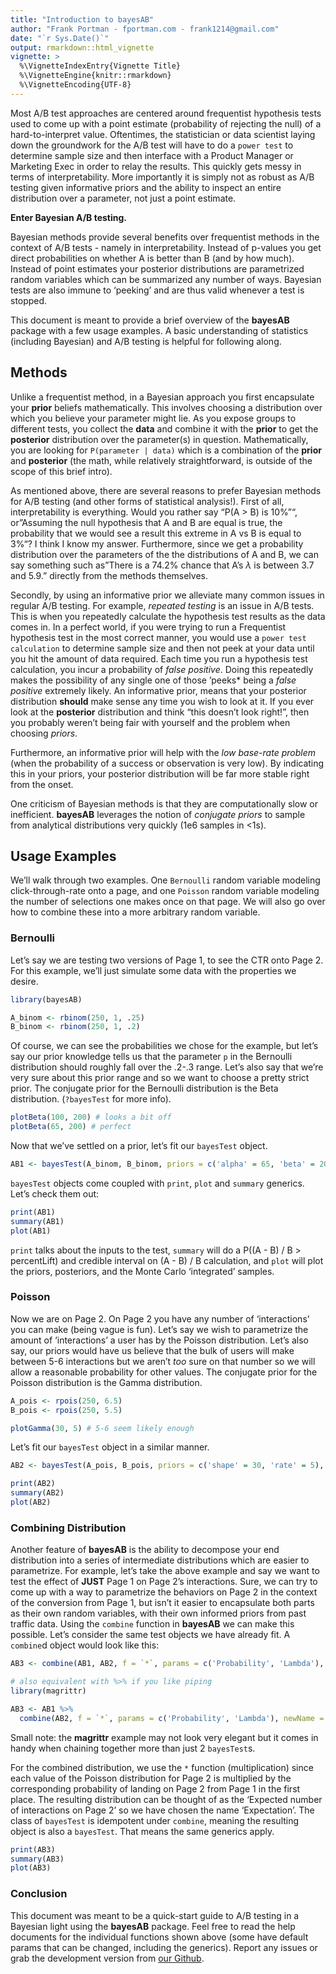 ```yaml
---
title: "Introduction to bayesAB"
author: "Frank Portman - fportman.com - frank1214@gmail.com"
date: "`r Sys.Date()`"
output: rmarkdown::html_vignette
vignette: >
  %\VignetteIndexEntry{Vignette Title}
  %\VignetteEngine{knitr::rmarkdown}
  %\VignetteEncoding{UTF-8}
---
```


Most A/B test approaches are centered around frequentist hypothesis tests used to come up with a point estimate (probability of rejecting the null) of a hard-to-interpret value. Oftentimes, the statistician or data scientist laying down the groundwork for the A/B test will have to do a `power test` to determine sample size and then interface with a Product Manager or Marketing Exec in order to relay the results. This quickly gets messy in terms of interpretability. More importantly it is simply not as robust as A/B testing given informative priors and the ability to inspect an entire distribution over a parameter, not just a point estimate.

**Enter Bayesian A/B testing.**

Bayesian methods provide several benefits over frequentist methods in the context of A/B tests - namely in interpretability. Instead of p-values you get direct probabilities on whether A is better than B (and by how much). Instead of point estimates your posterior distributions are parametrized random variables which can be summarized any number of ways. Bayesian tests are also immune to 'peeking' and are thus valid whenever a test is stopped.

This document is meant to provide a brief overview of the **bayesAB** package with a few usage examples. A basic understanding of statistics (including Bayesian) and A/B testing is helpful for following along.

## Methods

Unlike a frequentist method, in a Bayesian approach you first encapsulate your **prior** beliefs mathematically. This involves choosing a distribution over which you believe your parameter might lie. As you expose groups to different tests, you collect the **data** and combine it with the **prior** to get the **posterior** distribution over the parameter(s) in question. Mathematically, you are looking for `P(parameter | data)` which is a combination of the **prior** and **posterior** (the math, while relatively straightforward, is outside of the scope of this brief intro).

As mentioned above, there are several reasons to prefer Bayesian methods for A/B testing (and other forms of statistical analysis!). First of all, interpretability is everything. Would you rather say "P(A > B) is 10%"", or "Assuming the null hypothesis that A and B are equal is true, the probability that we would see a result this extreme in A vs B is equal to 3%"? I think I know my answer. Furthermore, since we get a probability distribution over the parameters of the the distributions of A and B, we can say something such as "There is a 74.2% chance that A's $\lambda$ is between 3.7 and 5.9." directly from the methods themselves.

Secondly, by using an informative prior we alleviate many common issues in regular A/B testing. For example, *repeated testing* is an issue in A/B tests. This is when you repeatedly calculate the hypothesis test results as the data comes in. In a perfect world, if you were trying to run a Frequentist hypothesis test in the most correct manner, you would use a `power test calculation` to determine sample size and then not peek at your data until you hit the amount of data required. Each time you run a hypothesis test calculation, you incur a probability of *false positive*. Doing this repeatedly makes the possibility of any single one of those 'peeks* being a *false positive* extremely likely. An informative prior, means that your posterior distribution **should** make sense any time you wish to look at it. If you ever look at the **posterior** distribution and think "this doesn't look right!", then you probably weren't being fair with yourself and the problem when choosing *priors*.

Furthermore, an informative prior will help with the *low base-rate problem* (when the probability of a success or observation is very low). By indicating this in your priors, your posterior distribution will be far more stable right from the onset.

One criticism of Bayesian methods is that they are computationally slow or inefficient. **bayesAB** leverages the notion of *conjugate priors* to sample from analytical distributions very quickly (1e6 samples in <1s).

## Usage Examples

We'll walk through two examples. One `Bernoulli` random variable modeling click-through-rate onto a page, and one `Poisson` random variable modeling the number of selections one makes once on that page. We will also go over how to combine these into a more arbitrary random variable.

### Bernoulli

Let's say we are testing two versions of Page 1, to see the CTR onto Page 2. For this example, we'll just simulate some data with the properties we desire.

```r
library(bayesAB)

A_binom <- rbinom(250, 1, .25)
B_binom <- rbinom(250, 1, .2)
```

Of course, we can see the probabilities we chose for the example, but let's say our prior knowledge tells us that the parameter `p` in the Bernoulli distribution should roughly fall over the .2-.3 range. Let's also say that we're very sure about this prior range and so we want to choose a pretty strict prior. The conjugate prior for the Bernoulli distribution is the Beta distribution. (`?bayesTest` for more info).

```r
plotBeta(100, 200) # looks a bit off
plotBeta(65, 200) # perfect
```

Now that we've settled on a prior, let's fit our `bayesTest` object.

```r
AB1 <- bayesTest(A_binom, B_binom, priors = c('alpha' = 65, 'beta' = 200), n_samples = 1e5, distribution = 'bernoulli')
```

`bayesTest` objects come coupled with `print`, `plot` and `summary` generics. Let's check them out:

```r
print(AB1)
summary(AB1)
plot(AB1)
```

`print` talks about the inputs to the test, `summary` will do a P((A - B) / B > percentLift) and credible interval on (A - B) / B calculation, and `plot` will plot the priors, posteriors, and the Monte Carlo 'integrated' samples.

### Poisson

Now we are on Page 2. On Page 2 you have any number of 'interactions' you can make (being vague is fun). Let's say we wish to parametrize the amount of 'interactions' a user has by the Poisson distribution. Let's also say, our priors would have us believe that the bulk of users will make between 5-6 interactions but we aren't *too* sure on that number so we will allow a reasonable probability for other values. The conjugate prior for the Poisson distribution is the Gamma distribution.

```r
A_pois <- rpois(250, 6.5)
B_pois <- rpois(250, 5.5)

plotGamma(30, 5) # 5-6 seem likely enough
```

Let's fit our `bayesTest` object in a similar manner.

```r
AB2 <- bayesTest(A_pois, B_pois, priors = c('shape' = 30, 'rate' = 5), n_samples = 1e5, distribution = 'poisson')

print(AB2)
summary(AB2)
plot(AB2)
```

### Combining Distribution

Another feature of **bayesAB** is the ability to decompose your end distribution into a series of intermediate distributions which are easier to parametrize. For example, let's take the above example and say we want to test the effect of **JUST** Page 1 on Page 2's interactions. Sure, we can try to come up with a way to parametrize the behaviors on Page 2 in the context of the conversion from Page 1, but isn't it easier to encapsulate both parts as their own random variables, with their own informed priors from past traffic data. Using the `combine` function in **bayesAB** we can make this possible. Let's consider the same test objects we have already fit. A `combine`d object would look like this:

```r
AB3 <- combine(AB1, AB2, f = `*`, params = c('Probability', 'Lambda'), newName = 'Expectation')

# also equivalent with %>% if you like piping
library(magrittr)

AB3 <- AB1 %>%
  combine(AB2, f = `*`, params = c('Probability', 'Lambda'), newName = 'Expectation')
```

Small note: the **magrittr** example may not look very elegant but it comes in handy when chaining together more than just 2 `bayesTest`s.

For the combined distribution, we use the `*` function (multiplication) since each value of the Poisson distribution for Page 2 is multiplied by the corresponding probability of landing on Page 2 from Page 1 in the first place. The resulting distribution can be thought of as the 'Expected number of interactions on Page 2' so we have chosen the name 'Expectation'. The class of `bayesTest` is idempotent under `combine`, meaning the resulting object is also a `bayesTest`. That means the same generics apply.

```r
print(AB3)
summary(AB3)
plot(AB3)
```

### Conclusion

This document was meant to be a quick-start guide to A/B testing in a Bayesian light using the **bayesAB** package. Feel free to read the help documents for the individual functions shown above (some have default params that can be changed, including the generics). Report any issues or grab the development version from [our Github](https://github.com/FrankPortman/bayesAB).
